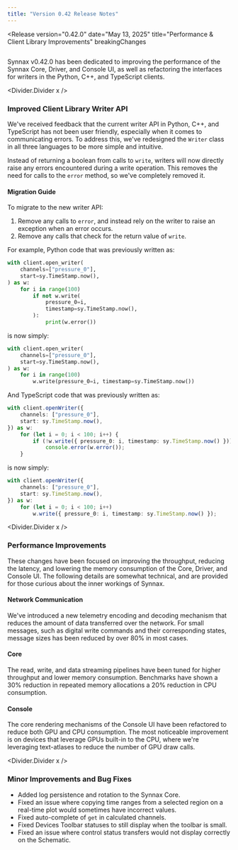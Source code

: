 ```yaml
---
title: "Version 0.42 Release Notes"
---
```




<Release
    version="0.42.0"
    date="May 13, 2025"
    title="Performance & Client Library Improvements"
    breakingChanges
>

<Image
  client:only="react"
  id="releases/0-42-0/thumbnail"
  themed={false}
  extension="svg"
/>

Synnax v0.42.0 has been dedicated to improving the performance of the Synnax Core,
Driver, and Console UI, as well as refactoring the interfaces for writers in the Python,
C++, and TypeScript clients.

<Divider.Divider x />

### Improved Client Library Writer API

We've received feedback that the current writer API in Python, C++, and TypeScript has
not been user friendly, especially when it comes to communicating errors. To address
this, we've redesigned the `Writer` class in all three languages to be more simple and
intuitive.

Instead of returning a boolean from calls to `write`, writers will now directly raise
any errors encountered during a write operation. This removes the need for calls to the
`error` method, so we've completely removed it.

#### Migration Guide

To migrate to the new writer API:

1. Remove any calls to `error`, and instead rely on the writer to raise an exception
   when an error occurs.
2. Remove any calls that check for the return value of `write`.

For example, Python code that was previously written as:

```python
with client.open_writer(
    channels=["pressure_0"],
    start=sy.TimeStamp.now(),
) as w:
    for i in range(100)
        if not w.write(
            pressure_0=i,
            timestamp=sy.TimeStamp.now(),
        ):
            print(w.error())
```

is now simply:

```python
with client.open_writer(
    channels=["pressure_0"],
    start=sy.TimeStamp.now(),
) as w:
    for i in range(100)
        w.write(pressure_0=i, timestamp=sy.TimeStamp.now())
```

And TypeScript code that was previously written as:

```typescript
with client.openWriter({
    channels: ["pressure_0"],
    start: sy.TimeStamp.now(),
}) as w:
    for (let i = 0; i < 100; i++) {
        if (!w.write({ pressure_0: i, timestamp: sy.TimeStamp.now() }))
            console.error(w.error());
    }
```

is now simply:

```typescript
with client.openWriter({
    channels: ["pressure_0"],
    start: sy.TimeStamp.now(),
}) as w:
    for (let i = 0; i < 100; i++)
        w.write({ pressure_0: i, timestamp: sy.TimeStamp.now() });
```

<Divider.Divider x />

### Performance Improvements

These changes have been focused on improving the throughput, reducing the latency, and
lowering the memory consumption of the Core, Driver, and Console UI. The following
details are somewhat technical, and are provided for those curious about the inner
workings of Synnax.

#### Network Communication

We've introduced a new telemetry encoding and decoding mechanism that reduces the amount
of data transferred over the network. For small messages, such as digital write commands
and their corresponding states, message sizes has been reduced by over 80% in most
cases.

#### Core

The read, write, and data streaming pipelines have been tuned for higher throughput and
lower memory consumption. Benchmarks have shown a 30% reduction in repeated memory
allocations a 20% reduction in CPU consumption.

#### Console

The core rendering mechanisms of the Console UI have been refactored to reduce both GPU
and CPU consumption. The most noticeable improvement is on devices that leverage GPUs
built-in to the CPU, where we're leveraging text-atlases to reduce the number of GPU
draw calls.

<Divider.Divider x />

### Minor Improvements and Bug Fixes

- Added log persistence and rotation to the Synnax Core.
- Fixed an issue where copying time ranges from a selected region on a real-time plot
  would sometimes have incorrect values.
- Fixed auto-complete of `get` in calculated channels.
- Fixed Devices Toolbar statuses to still display when the toolbar is small.
- Fixed an issue where control status transfers would not display correctly on the
  Schematic.

</Release>

